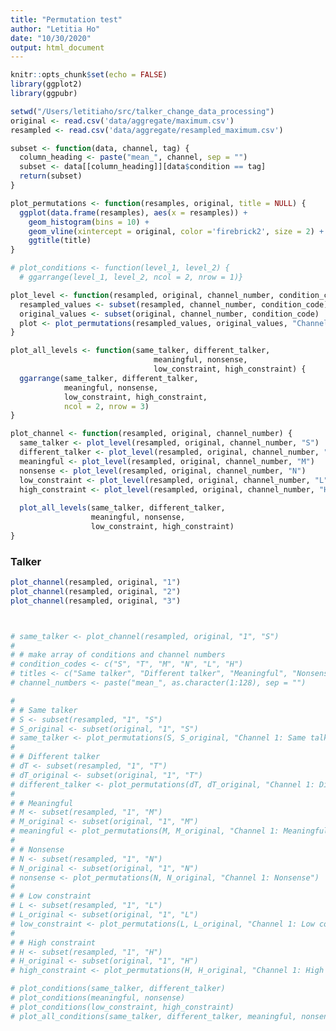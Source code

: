 ```yaml
---
title: "Permutation test"
author: "Letitia Ho"
date: "10/30/2020"
output: html_document
---
```


```r
knitr::opts_chunk$set(echo = FALSE)
library(ggplot2)
library(ggpubr)
```

```r
setwd("/Users/letitiaho/src/talker_change_data_processing")
original <- read.csv('data/aggregate/maximum.csv')
resampled <- read.csv('data/aggregate/resampled_maximum.csv')
```

```r
subset <- function(data, channel, tag) {
  column_heading <- paste("mean_", channel, sep = "")
  subset <- data[[column_heading]][data$condition == tag]
  return(subset)
}

plot_permutations <- function(resamples, original, title = NULL) {
  ggplot(data.frame(resamples), aes(x = resamples)) +
    geom_histogram(bins = 10) +
    geom_vline(xintercept = original, color ='firebrick2', size = 2) +
    ggtitle(title)
}

# plot_conditions <- function(level_1, level_2) {
  # ggarrange(level_1, level_2, ncol = 2, nrow = 1)}

plot_level <- function(resampled, original, channel_number, condition_code) {
  resampled_values <- subset(resampled, channel_number, condition_code)
  original_values <- subset(original, channel_number, condition_code)
  plot <- plot_permutations(resampled_values, original_values, "Channel 1: Same talker")
}

plot_all_levels <- function(same_talker, different_talker, 
                                meaningful, nonsense,
                                low_constraint, high_constraint) {
  ggarrange(same_talker, different_talker, 
            meaningful, nonsense,
            low_constraint, high_constraint,
            ncol = 2, nrow = 3)
}

plot_channel <- function(resampled, original, channel_number) {
  same_talker <- plot_level(resampled, original, channel_number, "S")
  different_talker <- plot_level(resampled, original, channel_number, "S")
  meaningful <- plot_level(resampled, original, channel_number, "M")
  nonsense <- plot_level(resampled, original, channel_number, "N")
  low_constraint <- plot_level(resampled, original, channel_number, "L")
  high_constraint <- plot_level(resampled, original, channel_number, "H")
  
  plot_all_levels(same_talker, different_talker, 
                  meaningful, nonsense,
                  low_constraint, high_constraint)
}
```

### Talker
```r
plot_channel(resampled, original, "1")
plot_channel(resampled, original, "2")
plot_channel(resampled, original, "3")



# same_talker <- plot_channel(resampled, original, "1", "S")
# 
# # make array of conditions and channel numbers
# condition_codes <- c("S", "T", "M", "N", "L", "H")
# titles <- c("Same talker", "Different talker", "Meaningful", "Nonsense", "Low constraint", "High constraint")
# channel_numbers <- paste("mean_", as.character(1:128), sep = "")

# 
# # Same talker
# S <- subset(resampled, "1", "S")
# S_original <- subset(original, "1", "S")
# same_talker <- plot_permutations(S, S_original, "Channel 1: Same talker")
# 
# # Different talker
# dT <- subset(resampled, "1", "T")
# dT_original <- subset(original, "1", "T")
# different_talker <- plot_permutations(dT, dT_original, "Channel 1: Different talker")
# 
# # Meaningful
# M <- subset(resampled, "1", "M")
# M_original <- subset(original, "1", "M")
# meaningful <- plot_permutations(M, M_original, "Channel 1: Meaningful")
# 
# # Nonsense
# N <- subset(resampled, "1", "N")
# N_original <- subset(original, "1", "N")
# nonsense <- plot_permutations(N, N_original, "Channel 1: Nonsense")
# 
# # Low constraint
# L <- subset(resampled, "1", "L")
# L_original <- subset(original, "1", "L")
# low_constraint <- plot_permutations(L, L_original, "Channel 1: Low constraint")
# 
# # High constraint
# H <- subset(resampled, "1", "H")
# H_original <- subset(original, "1", "H")
# high_constraint <- plot_permutations(H, H_original, "Channel 1: High constraint")
```

```r
# plot_conditions(same_talker, different_talker)
# plot_conditions(meaningful, nonsense)
# plot_conditions(low_constraint, high_constraint)
# plot_all_conditions(same_talker, different_talker, meaningful, nonsense, low_constraint, high_constraint)
```

